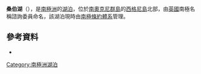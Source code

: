 {{coord|60|41|S|45|37|W|display=title}}

'''桑伯湖'''（{{lang-en|Sombre Lake}}），是[[南極洲|南極洲]]的[[湖泊|湖泊]]，位於[[南奧克尼群島|南奧克尼群島]]的[[西格尼島|西格尼島]]北部，由[[英國|英國]]南極名稱諮詢委員命名，該湖泊現時由[[南極條約體系|南極條約體系]]管理。

==參考資料==
* {{usgs-gazetteer}}

{{Antarctica-geo-stub}}
[[Category:南極洲湖泊|Category:南極洲湖泊]]